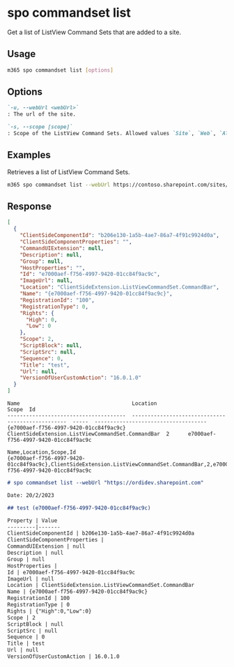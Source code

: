 
# spo commandset list

Get a list of ListView Command Sets that are added to a site.

## Usage

```sh
m365 spo commandset list [options]
```

## Options

```md definition-list
`-u, --webUrl <webUrl>`
: The url of the site.

`-s, --scope [scope]`
: Scope of the ListView Command Sets. Allowed values `Site`, `Web`, `All`. Default to `All`
```

<Global />

## Examples

Retrieves a list of ListView Command Sets.

```sh
m365 spo commandset list --webUrl https://contoso.sharepoint.com/sites/sales
```

## Response

<Tabs>
  <TabItem value="JSON">

  ```json
  [
    {
      "ClientSideComponentId": "b206e130-1a5b-4ae7-86a7-4f91c9924d0a",
      "ClientSideComponentProperties": "",
      "CommandUIExtension": null,
      "Description": null,
      "Group": null,
      "HostProperties": "",
      "Id": "e7000aef-f756-4997-9420-01cc84f9ac9c",
      "ImageUrl": null,
      "Location": "ClientSideExtension.ListViewCommandSet.CommandBar",
      "Name": "{e7000aef-f756-4997-9420-01cc84f9ac9c}",
      "RegistrationId": "100",
      "RegistrationType": 0,
      "Rights": {
        "High": 0,
        "Low": 0
      },
      "Scope": 2,
      "ScriptBlock": null,
      "ScriptSrc": null,
      "Sequence": 0,
      "Title": "test",
      "Url": null,
      "VersionOfUserCustomAction": "16.0.1.0"
    }
  ]
  ```

  </TabItem>
  <TabItem value="Text">

  ```text
  Name                                    Location                                           Scope  Id
  --------------------------------------  -------------------------------------------------  -----  ------------------------------------
  {e7000aef-f756-4997-9420-01cc84f9ac9c}  ClientSideExtension.ListViewCommandSet.CommandBar  2      e7000aef-f756-4997-9420-01cc84f9ac9c
  ```

  </TabItem>
  <TabItem value="CSV">

  ```csv
  Name,Location,Scope,Id
  {e7000aef-f756-4997-9420-01cc84f9ac9c},ClientSideExtension.ListViewCommandSet.CommandBar,2,e7000aef-f756-4997-9420-01cc84f9ac9c
  ```

  </TabItem>
  <TabItem value="Markdown">

  ```md
  # spo commandset list --webUrl "https://ordidev.sharepoint.com"

  Date: 20/2/2023

  ## test (e7000aef-f756-4997-9420-01cc84f9ac9c)

  Property | Value
  ---------|-------
  ClientSideComponentId | b206e130-1a5b-4ae7-86a7-4f91c9924d0a
  ClientSideComponentProperties |
  CommandUIExtension | null
  Description | null
  Group | null
  HostProperties |
  Id | e7000aef-f756-4997-9420-01cc84f9ac9c
  ImageUrl | null
  Location | ClientSideExtension.ListViewCommandSet.CommandBar
  Name | {e7000aef-f756-4997-9420-01cc84f9ac9c}
  RegistrationId | 100
  RegistrationType | 0
  Rights | {"High":0,"Low":0}
  Scope | 2
  ScriptBlock | null
  ScriptSrc | null
  Sequence | 0
  Title | test
  Url | null
  VersionOfUserCustomAction | 16.0.1.0
  ```

  </TabItem>
</Tabs>

